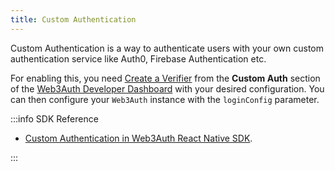 ```yaml
---
title: Custom Authentication
---
```


Custom Authentication is a way to authenticate users with your own custom authentication service like Auth0, Firebase Authentication etc.

For enabling this, you need [Create a Verifier](/auth-provider-setup/verifiers) from the **Custom Auth** section of the
[Web3Auth Developer Dashboard](https://dashboard.web3auth.io) with your desired configuration. You can then configure your `Web3Auth` instance with
the `loginConfig` parameter.

:::info SDK Reference

- [Custom Authentication in Web3Auth React Native SDK](/sdk/react-native/custom-authentication).

:::

